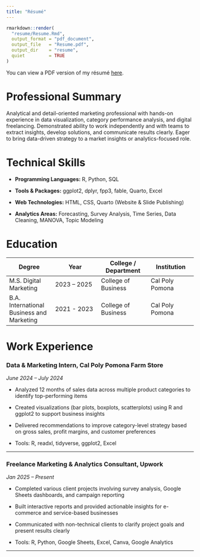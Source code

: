 ```yaml
---
title: "Résumé"
---
```


```r
rmarkdown::render(
  "resume/Resume.Rmd",
  output_format = "pdf_document",
  output_file   = "Resume.pdf",
  output_dir    = "resume",
  quiet         = TRUE
)
```

You can view a PDF version of my résumé [here](resume/Resume.pdf).

# Professional Summary

Analytical and detail-oriented marketing professional with hands-on experience in data visualization, category performance analysis, and digital freelancing. Demonstrated ability to work independently and with teams to extract insights, develop solutions, and communicate results clearly. Eager to bring data-driven strategy to a market insights or analytics-focused role.

# Technical Skills

-   **Programming Languages:** R, Python, SQL

-   **Tools & Packages:** ggplot2, dplyr, fpp3, fable, Quarto, Excel

-   **Web Technologies:** HTML, CSS, Quarto (Website & Slide Publishing)

-   **Analytics Areas:** Forecasting, Survey Analysis, Time Series, Data Cleaning, MANOVA, Topic Modeling

# Education

| Degree | Year | College / Department | Institution |
|------------------|------------------|-------------------|------------------|
| M.S. Digital Marketing | 2023 – 2025 | College of Business | Cal Poly Pomona |
| B.A. International Business and Marketing | 2021 - 2023 | College of Business | Cal Poly Pomona |

# Work Experience

### Data & Marketing Intern, Cal Poly Pomona Farm Store

*June 2024 – July 2024*

-   Analyzed 12 months of sales data across multiple product categories to identify top-performing items

-   Created visualizations (bar plots, boxplots, scatterplots) using R and ggplot2 to support business insights

-   Delivered recommendations to improve category-level strategy based on gross sales, profit margins, and customer preferences

-   Tools: R, readxl, tidyverse, ggplot2, Excel

------------------------------------------------------------------------

### Freelance Marketing & Analytics Consultant, Upwork

*Jan 2025 – Present*

-   Completed various client projects involving survey analysis, Google Sheets dashboards, and campaign reporting

-   Built interactive reports and provided actionable insights for e-commerce and service-based businesses

-   Communicated with non-technical clients to clarify project goals and present results clearly

-   Tools: R, Python, Google Sheets, Excel, Canva, Google Analytics

------------------------------------------------------------------------
